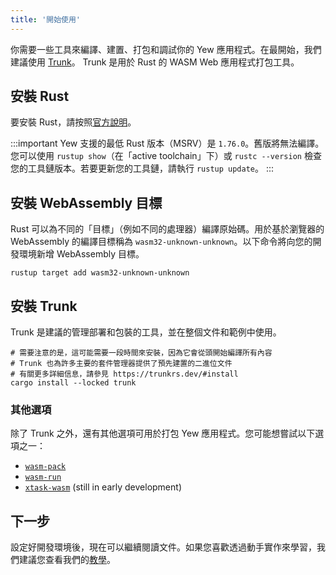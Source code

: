 ```yaml
---
title: '開始使用'
---
```


你需要一些工具來編譯、建置、打包和調試你的 Yew 應用程式。在最開始，我們建議使用 [Trunk](https://trunkrs.dev/)。 Trunk 是用於 Rust 的 WASM Web 應用程式打包工具。

## 安裝 Rust

要安裝 Rust，請按照[官方說明](https://www.rust-lang.org/tools/install)。

:::important
Yew 支援的最低 Rust 版本（MSRV）是 `1.76.0`。舊版將無法編譯。您可以使用 `rustup show`（在「active toolchain」下）或 `rustc --version` 檢查您的工具鏈版本。若要更新您的工具鏈，請執行 `rustup update`。
:::

## 安裝 WebAssembly 目標

Rust 可以為不同的「目標」（例如不同的處理器）編譯原始碼。用於基於瀏覽器的 WebAssembly 的編譯目標稱為 `wasm32-unknown-unknown`。以下命令將向您的開發環境新增 WebAssembly 目標。

```shell
rustup target add wasm32-unknown-unknown
```

## 安裝 Trunk

Trunk 是建議的管理部署和包裝的工具，並在整個文件和範例中使用。

```shell
# 需要注意的是，這可能需要一段時間來安裝，因為它會從頭開始編譯所有內容
# Trunk 也為許多主要的套件管理器提供了預先建置的二進位文件
# 有關更多詳細信息，請參見 https://trunkrs.dev/#install
cargo install --locked trunk
```

### 其他選項

除了 Trunk 之外，還有其他選項可用於打包 Yew 應用程式。您可能想嘗試以下選項之一：

- [`wasm-pack`](https://rustwasm.github.io/wasm-pack/)
- [`wasm-run`](https://github.com/IMI-eRnD-Be/wasm-run)
- [`xtask-wasm`](https://github.com/rustminded/xtask-wasm/) (still in early development)

## 下一步

設定好開發環境後，現在可以繼續閱讀文件。如果您喜歡透過動手實作來學習，我們建議您查看我們的[教學](../tutorial)。
